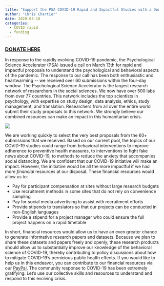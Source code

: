 ```yaml
---
title: "Support the PSA COVID-19 Rapid and Impactful Studies with a Donation"
author: "Chris Chartier"
date: 2020-03-18
categories:
  - COVID rapid
  - funding
---
```


### [DONATE HERE](https://www.paypal.com/cgi-bin/webscr?cmd=_s-xclick&hosted_button_id=ATXHCMNEYFZDQ&source=url){target="_blank"}

In response to the rapidly evolving COVID-19 pandemic, the Psychological
Science Accelerator (PSA) issued a
[call](https://psysciacc.org/2020/03/13/the-psa-calls-for-rapid-and-impactful-study-proposals-on-covid-19/)
on March 13th for rapid and impactful proposals to understand the
psychological and behavioral aspects of the pandemic. The response to
our call has been both enthusiastic and heartwarming \-- we received
over 60 submissions within the four-day window. The Psychological
Science Accelerator is the largest research network of researchers in
the social sciences. We now have over 500 labs from over 77 countries.
This network includes the top scientists in psychology, with expertise
on study design, data analysis, ethics, study management, and
translation. Researchers from all over the entire world submit their
study proposals to this network. We strongly believe our combined
resources can make an impact in this humanitarian crisis.

![](images/capture.png)

We are working
quickly to select the very best proposals from the 60+ submissions that
we received. Based on our current pool, the topics of our COVID-19
studies could range from behavioral interventions to improve adherence
to preventive health measures, to interventions to fight fake news about
COVID-19, to methods to reduce the anxiety that accompanies social
distancing. We are confident that our COVID-19 initiative will make an
impact. However, the initiative would be all the more impactful if we
had more *financial* resources at our disposal. These financial
resources would allow us to:

-   Pay for participant compensation at sites without large research
    budgets
-   Use recruitment methods in some sites that do not rely on
    convenience sampling
-   Pay for social media advertising to assist with recruitment efforts
-   Provide stipends to translators so that our projects can be
    conducted in non-English languages
-   Provide a stipend for a project manager who could ensure the full
    project happens on a rapid timetable

In short, financial resources would allow us to have an even greater
chance to generate informative research papers and datasets. Because we
plan to share these datasets and papers freely and openly, these
research products should allow us to substantially improve our knowledge
of the behavioral science of COVID-19, thereby contributing to policy
discussions about how to mitigate COVID-19's pernicious public health
effects. If you would like to help us in this endeavor, you can
contribute to our financial resources via our
[PayPal](https://www.paypal.com/cgi-bin/webscr?cmd=_s-xclick&hosted_button_id=ATXHCMNEYFZDQ&source=url).
The community response to COVID-19 has been extremely gratifying. Let's
use our collective skills and resources to understand and respond to
this evolving crisis.


